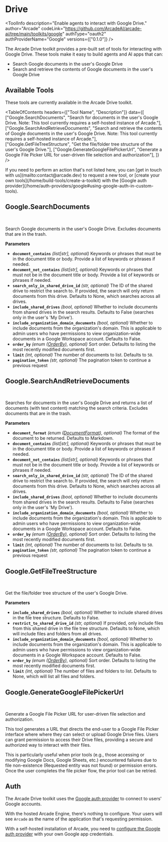 # Drive


<ToolInfo
  description="Enable agents to interact with Google Drive."
  author="Arcade"
  codeLink="https://github.com/ArcadeAI/arcade-ai/tree/main/toolkits/google"
  authType="oauth2"
  authProviderName="Google"
  versions={["0.1.0"]}
/>


<Badges repo="arcadeai/arcade_google" />

The Arcade Drive toolkit provides a pre-built set of tools for interacting with Google Drive. These tools make it easy to build agents and AI apps that can:

- Search Google documents in the user's Google Drive
- Search and retrieve the contents of Google documents in the user's Google Drive

## Available Tools

These tools are currently available in the Arcade Drive toolkit.

<TableOfContents
  headers={["Tool Name", "Description"]}
  data={[
    ["Google.SearchDocuments", "Search for documents in the user's Google Drive. Note: This tool currently requires a self-hosted instance of Arcade."],
    ["Google.SearchAndRetrieveDocuments", "Search and retrieve the contents of Google documents in the user's Google Drive. Note: This tool currently requires a self-hosted instance of Arcade."],
    ["Google.GetFileTreeStructure", "Get the file/folder tree structure of the user's Google Drive."],
    ["Google.GenerateGoogleFilePickerUrl", "Generate a Google File Picker URL for user-driven file selection and authorization"],
  ]}
/>

<Tip>
  If you need to perform an action that's not listed here, you can [get in touch
  with us](mailto:contact@arcade.dev) to request a new tool, or [create your
  own tools](/home/build-tools/create-a-toolkit) with the [Google auth
  provider](/home/auth-providers/google#using-google-auth-in-custom-tools).
</Tip>

## Google.SearchDocuments

<br />
<TabbedCodeBlock
  tabs={[
    {
      label: "Call the Tool with User Authorization",
      content: {
        Python: [
          "/examples/integrations/toolkits/google/drive/search_documents_example_call_tool.py",
        ],
        JavaScript: ["/examples/integrations/toolkits/google/drive/search_documents_example_call_tool.js"],
      },
    }
  ]}
/>

Search Google documents in the user's Google Drive. Excludes documents that are in the trash.

**Parameters**

- **`document_contains`** _(list[str], optional)_ Keywords or phrases that must be in the document title or body. Provide a list of keywords or phrases if needed.
- **`document_not_contains`** _(list[str], optional)_ Keywords or phrases that must not be in the document title or body. Provide a list of keywords or phrases if needed.
- **`search_only_in_shared_drive_id`** _(str, optional)_ The ID of the shared drive to restrict the search to. If provided, the search will only return documents from this drive. Defaults to None, which searches across all drives.
- **`include_shared_drives`** _(bool, optional)_ Whether to include documents from shared drives in the search results. Defaults to False (searches only in the user's 'My Drive').
- **`include_organization_domain_documents`** _(bool, optional)_ Whether to include documents from the organization's domain. This is applicable to admin users who have permissions to view organization-wide documents in a Google Workspace account. Defaults to False.
- **`order_by`** _(enum ([OrderBy](/toolkits/productivity/google/reference#orderby)), optional)_ Sort order. Defaults to listing the most recently modified documents first.
- **`limit`** _(int, optional)_ The number of documents to list. Defaults to `50`.
- **`pagination_token`** _(str, optional)_ The pagination token to continue a previous request

## Google.SearchAndRetrieveDocuments

<br />
<TabbedCodeBlock
  tabs={[
    {
      label: "Call the Tool with User Authorization",
      content: {
        Python: [
          "/examples/integrations/toolkits/google/drive/search_and_retrieve_documents_example_call_tool.py",
        ],
        JavaScript: ["/examples/integrations/toolkits/google/drive/search_and_retrieve_documents_example_call_tool.js"],
      },
    }
  ]}
/>

Searches for documents in the user's Google Drive and returns a list of documents (with text content) matching the search criteria. Excludes documents that are in the trash.

**Parameters**

- **`document_format`** _(enum ([DocumentFormat](/toolkits/productivity/google/reference#documentformat)), optional)_ The format of the document to be returned. Defaults to Markdown.
- **`document_contains`** _(list[str], optional)_ Keywords or phrases that must be in the document title or body. Provide a list of keywords or phrases if needed.
- **`document_not_contains`** _(list[str], optional)_ Keywords or phrases that must not be in the document title or body. Provide a list of keywords or phrases if needed.
- **`search_only_in_shared_drive_id`** _(str, optional)_ The ID of the shared drive to restrict the search to. If provided, the search will only return documents from this drive. Defaults to None, which searches across all drives.
- **`include_shared_drives`** _(bool, optional)_ Whether to include documents from shared drives in the search results. Defaults to False (searches only in the user's 'My Drive').
- **`include_organization_domain_documents`** _(bool, optional)_ Whether to include documents from the organization's domain. This is applicable to admin users who have permissions to view organization-wide documents in a Google Workspace account. Defaults to False.
- **`order_by`** _(enum ([OrderBy](/toolkits/productivity/google/reference#orderby)), optional)_ Sort order. Defaults to listing the most recently modified documents first.
- **`limit`** _(int, optional)_ The number of documents to list. Defaults to `50`.
- **`pagination_token`** _(str, optional)_ The pagination token to continue a previous request

## Google.GetFileTreeStructure

<br />
<TabbedCodeBlock
  tabs={[
    {
      label: "Call the Tool with User Authorization",
      content: {
        Python: [
          "/examples/integrations/toolkits/google/drive/get_file_tree_structure_example_call_tool.py",
        ],
        JavaScript: ["/examples/integrations/toolkits/google/drive/get_file_tree_structure_example_call_tool.js"],
      },
    }
  ]}
/>

Get the file/folder tree structure of the user's Google Drive.

**Parameters**

- **`include_shared_drives`** _(bool, optional)_ Whether to include shared drives in the file tree structure. Defaults to False.
- **`restrict_to_shared_drive_id`** _(str, optional)_ If provided, only include files from this shared drive in the file tree structure. Defaults to None, which will include files and folders from all drives.
- **`include_organization_domain_documents`** _(bool, optional)_ Whether to include documents from the organization's domain. This is applicable to admin users who have permissions to view organization-wide documents in a Google Workspace account. Defaults to False.
- **`order_by`** _(enum ([OrderBy](/toolkits/productivity/google/reference#orderby)), optional)_ Sort order. Defaults to listing the most recently modified documents first.
- **`limit`** _(int, optional)_ The number of files and folders to list. Defaults to None, which will list all files and folders.

## Google.GenerateGoogleFilePickerUrl

<br />
<TabbedCodeBlock
  tabs={[
    {
      label: "Call the Tool with User Authorization",
      content: {
        Python: [
          "/examples/integrations/toolkits/google/drive/generate_google_file_picker_url_example_call_tool.py",
        ],
        JavaScript: ["/examples/integrations/toolkits/google/drive/generate_google_file_picker_url_example_call_tool.js"],
      },
    }
  ]}
/>

Generate a Google File Picker URL for user-driven file selection and authorization.

This tool generates a URL that directs the end-user to a Google File Picker interface where
where they can select or upload Google Drive files. Users can grant permission to access their
Drive files, providing a secure and authorized way to interact with their files.

This is particularly useful when prior tools (e.g., those accessing or modifying
Google Docs, Google Sheets, etc.) encountered failures due to file non-existence
(Requested entity was not found) or permission errors. Once the user completes the file
picker flow, the prior tool can be retried.

## Auth

The Arcade Drive toolkit uses the [Google auth provider](/home/auth-providers/google) to connect to users' Google accounts.

With the hosted Arcade Engine, there's nothing to configure. Your users will see `Arcade` as the name of the application that's requesting permission.

With a self-hosted installation of Arcade, you need to [configure the Google auth provider](/home/auth-providers/google#configuring-google-auth) with your own Google app credentials.

<ToolFooter pipPackageName="arcade_google" />